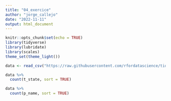 ```yaml
---
title: "04_exercice"
author: "jorge_callejo"
date: "2022-11-11"
output: html_document
---
```


```r
knitr::opts_chunk$set(echo = TRUE)
library(tidyverse)
library(lubridate)
library(scales)
theme_set(theme_light())
```

```r
data <- read_csv("https://raw.githubusercontent.com/rfordatascience/tidytuesday/master/data/2018/2018-11-06/us_wind.csv")

```
```r
data %>% 
  count(t_state, sort = TRUE)
```
```r
data %>% 
  count(p_name, sort = TRUE)
```


